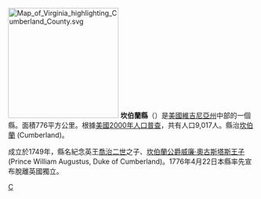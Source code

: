 {{noteTA
|G1=USState
|G2=Earthquake
|1=zh-hk:維珍尼亞; zh-tw:維吉尼亞;zh-cn:弗吉尼亚
}}
{{Otheruses|坎伯蘭縣|subject=美國維吉尼亞州的一個縣|other=同名的縣}}
[[File:Map_of_Virginia_highlighting_Cumberland_County.svg|225px]]
'''坎伯蘭縣'''（{{lang-en|Cumberland County}}）是[[美國|美國]][[維吉尼亞州|維吉尼亞州]]中部的一個縣。面積776平方公里。根據[[美國2000年人口普查|美國2000年人口普查]]，共有人口9,017人。縣治[[坎伯蘭_(維吉尼亞州)|坎伯蘭]] (Cumberland)。

成立於1749年，縣名紀念英王[[喬治二世_(英國)|喬治二世]]之子、[[坎伯蘭公爵|坎伯蘭公爵]][[威廉·奧古斯塔斯王子_(坎伯蘭公爵)|威廉·奧古斯塔斯王子]] (Prince William Augustus, Duke of Cumberland)。1776年4月22日本縣率先宣布脫離英國獨立。
{{弗吉尼亚州}}
{{Virginia-stub}}

[[Category:維吉尼亞州縣|C]]